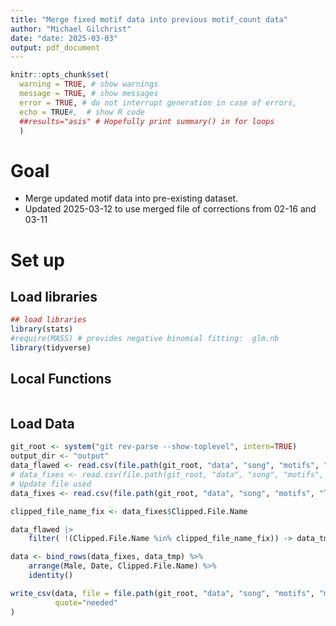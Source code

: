 ```yaml
---
title: "Merge fixed motif data into previous motif_count data"
author: "Michael Gilchrist"
date: "date: 2025-03-03"
output: pdf_document
---
```


```r

knitr::opts_chunk$set(
  warning = TRUE, # show warnings
  message = TRUE, # show messages
  error = TRUE, # do not interrupt generation in case of errors,
  echo = TRUE#,  # show R code
  ##results="asis" # Hopefully print summary() in for loops
  )


```
# Goal

- Merge updated motif data into pre-existing dataset.
- Updated 2025-03-12 to use merged file of corrections from 02-16 and 03-11


# Set up

## Load libraries

```r


## load libraries
library(stats)
#require(MASS) # provides negative binomial fitting:  glm.nb
library(tidyverse)

```
## Local Functions

```r

```


## Load Data

```r

git_root <- system("git rev-parse --show-toplevel", intern=TRUE)
output_dir <- "output"
data_flawed <- read.csv(file.path(git_root, "data", "song", "motifs", "song.by.motif.data_2024-12-27.csv"))
# data_fixes <- read.csv(file.path(git_root, "data", "song", "motifs", "Tara.Empsome_2025-02-16_fixed.motif.data.csv"))
# Update file used
data_fixes <- read.csv(file.path(git_root, "data", "song", "motifs", "Tara.Empsome_2025-02-16.and.03-11_combined.csv"))

clipped_file_name_fix <- data_fixes$Clipped.File.Name

data_flawed |>
    filter( !(Clipped.File.Name %in% clipped_file_name_fix)) -> data_tmp

data <- bind_rows(data_fixes, data_tmp) %>%
    arrange(Male, Date, Clipped.File.Name) %>%
    identity()

write_csv(data, file = file.path(git_root, "data", "song", "motifs", "motif.data_2025-03-03.csv"),
          quote="needed"
)

```

